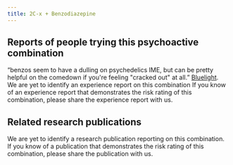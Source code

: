 ---
title: 2C-x + Benzodiazepine
---

## Reports of people trying this psychoactive combination

“benzos seem to have a dulling on psychedelics IME, but can be pretty helpful on the comedown if you're feeling "cracked out" at all.” [Bluelight](https://bluelight.org/xf/threads/2cb-and-benzos.565206/).
We are yet to identify an experience report on this combination If you know of an experience report that demonstrates the risk rating of this combination, please share the experience report with us.


## Related research publications

We are yet to identify a research publication reporting on this combination. If you know of a publication that demonstrates the risk rating of this combination, please share the publication with us.
